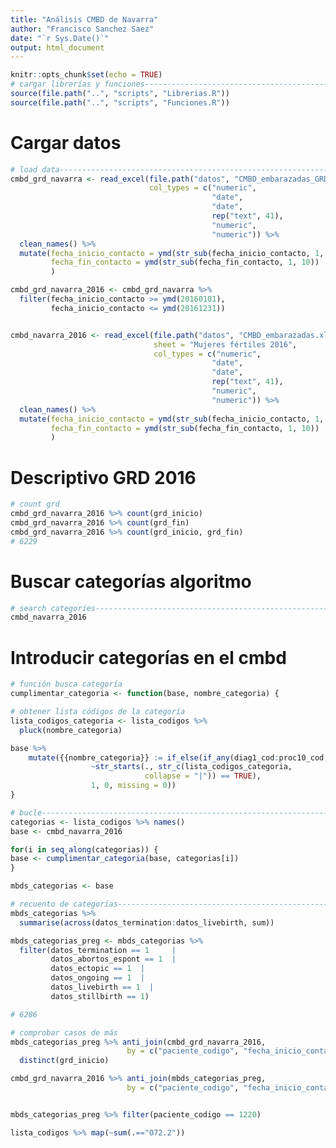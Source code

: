 ```yaml
---
title: "Análisis CMBD de Navarra"
author: "Francisco Sanchez Saez"
date: "`r Sys.Date()`"
output: html_document
---
```


```r
knitr::opts_chunk$set(echo = TRUE)
# cargar librerías y funciones-------------------------------------------------
source(file.path("..", "scripts", "Librerias.R"))
source(file.path("..", "scripts", "Funciones.R"))

```

# Cargar datos

```r
# load data--------------------------------------------------------------------
cmbd_grd_navarra <- read_excel(file.path("datos", "CMBD_embarazadas_GRD.xlsx"),
                               col_types = c("numeric", 
                                             "date", 
                                             "date",
                                             rep("text", 41),
                                             "numeric",
                                             "numeric")) %>% 
  clean_names() %>% 
  mutate(fecha_inicio_contacto = ymd(str_sub(fecha_inicio_contacto, 1, 10)),
         fecha_fin_contacto = ymd(str_sub(fecha_fin_contacto, 1, 10))
         )

cmbd_grd_navarra_2016 <- cmbd_grd_navarra %>% 
  filter(fecha_inicio_contacto >= ymd(20160101),
         fecha_inicio_contacto <= ymd(20161231))


cmbd_navarra_2016 <- read_excel(file.path("datos", "CMBD_embarazadas.xlsx"),
                                sheet = "Mujeres fértiles 2016",
                                col_types = c("numeric", 
                                             "date", 
                                             "date",
                                             rep("text", 41),
                                             "numeric",
                                             "numeric")) %>% 
  clean_names() %>% 
  mutate(fecha_inicio_contacto = ymd(str_sub(fecha_inicio_contacto, 1, 10)),
         fecha_fin_contacto = ymd(str_sub(fecha_fin_contacto, 1, 10))
         )

```

# Descriptivo GRD 2016

```r
# count grd
cmbd_grd_navarra_2016 %>% count(grd_inicio)
cmbd_grd_navarra_2016 %>% count(grd_fin)
cmbd_grd_navarra_2016 %>% count(grd_inicio, grd_fin)
# 6229

```

# Buscar categorías algoritmo

```r
# search categories------------------------------------------------------------
cmbd_navarra_2016


```

# Introducir categorías en el cmbd

```r
# función busca categoría
cumplimentar_categoria <- function(base, nombre_categoria) {

# obtener lista códigos de la categoría  
lista_codigos_categoria <- lista_codigos %>% 
  pluck(nombre_categoria) 

base %>% 
    mutate({{nombre_categoria}} := if_else(if_any(diag1_cod:proc10_cod, 
                  ~str_starts(., str_c(lista_codigos_categoria, 
                              collapse = "|")) == TRUE),
                  1, 0, missing = 0))
}

```


```r
# bucle------------------------------------------------------------------------
categorias <- lista_codigos %>% names()
base <- cmbd_navarra_2016

for(i in seq_along(categorias)) {
base <- cumplimentar_categoria(base, categorias[i])
}

mbds_categorias <- base

```


```r
# recuento de categorías-------------------------------------------------------
mbds_categorias %>% 
  summarise(across(datos_termination:datos_livebirth, sum))

mbds_categorias_preg <- mbds_categorias %>% 
  filter(datos_termination == 1     |
         datos_abortos_espont == 1  |
         datos_ectopic == 1  |
         datos_ongoing == 1  |
         datos_livebirth == 1  |
         datos_stillbirth == 1)

# 6286

```

```r
# comprobar casos de más
mbds_categorias_preg %>% anti_join(cmbd_grd_navarra_2016, 
                          by = c("paciente_codigo", "fecha_inicio_contacto")) %>% 
  distinct(grd_inicio)

cmbd_grd_navarra_2016 %>% anti_join(mbds_categorias_preg, 
                          by = c("paciente_codigo", "fecha_inicio_contacto"))


mbds_categorias_preg %>% filter(paciente_codigo == 1220)

lista_codigos %>% map(~sum(.=="O72.2"))

```

